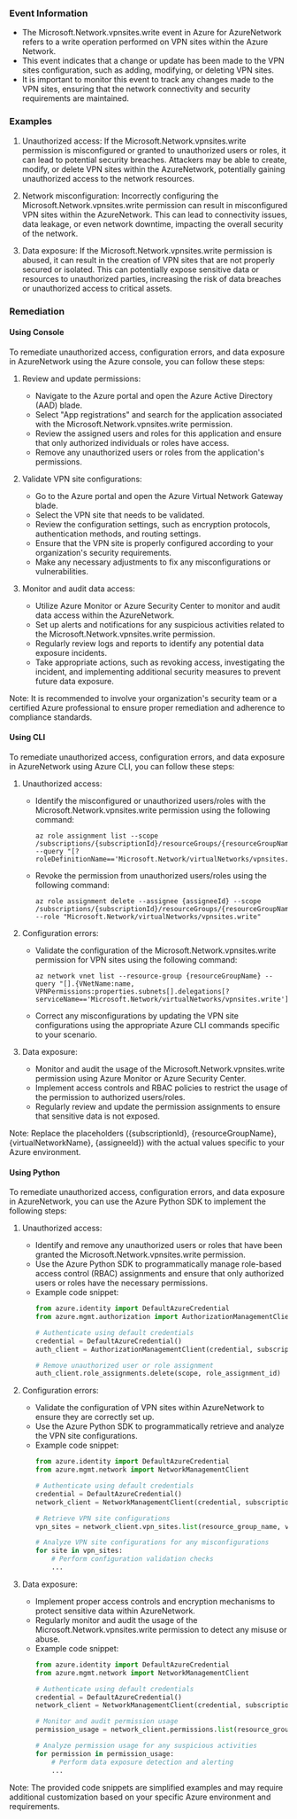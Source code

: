 
### Event Information

- The Microsoft.Network.vpnsites.write event in Azure for AzureNetwork refers to a write operation performed on VPN sites within the Azure Network.
- This event indicates that a change or update has been made to the VPN sites configuration, such as adding, modifying, or deleting VPN sites.
- It is important to monitor this event to track any changes made to the VPN sites, ensuring that the network connectivity and security requirements are maintained.


### Examples

1. Unauthorized access: If the Microsoft.Network.vpnsites.write permission is misconfigured or granted to unauthorized users or roles, it can lead to potential security breaches. Attackers may be able to create, modify, or delete VPN sites within the AzureNetwork, potentially gaining unauthorized access to the network resources.

2. Network misconfiguration: Incorrectly configuring the Microsoft.Network.vpnsites.write permission can result in misconfigured VPN sites within the AzureNetwork. This can lead to connectivity issues, data leakage, or even network downtime, impacting the overall security of the network.

3. Data exposure: If the Microsoft.Network.vpnsites.write permission is abused, it can result in the creation of VPN sites that are not properly secured or isolated. This can potentially expose sensitive data or resources to unauthorized parties, increasing the risk of data breaches or unauthorized access to critical assets.

### Remediation

#### Using Console

To remediate unauthorized access, configuration errors, and data exposure in AzureNetwork using the Azure console, you can follow these steps:

1. Review and update permissions:
   - Navigate to the Azure portal and open the Azure Active Directory (AAD) blade.
   - Select "App registrations" and search for the application associated with the Microsoft.Network.vpnsites.write permission.
   - Review the assigned users and roles for this application and ensure that only authorized individuals or roles have access.
   - Remove any unauthorized users or roles from the application's permissions.

2. Validate VPN site configurations:
   - Go to the Azure portal and open the Azure Virtual Network Gateway blade.
   - Select the VPN site that needs to be validated.
   - Review the configuration settings, such as encryption protocols, authentication methods, and routing settings.
   - Ensure that the VPN site is properly configured according to your organization's security requirements.
   - Make any necessary adjustments to fix any misconfigurations or vulnerabilities.

3. Monitor and audit data access:
   - Utilize Azure Monitor or Azure Security Center to monitor and audit data access within the AzureNetwork.
   - Set up alerts and notifications for any suspicious activities related to the Microsoft.Network.vpnsites.write permission.
   - Regularly review logs and reports to identify any potential data exposure incidents.
   - Take appropriate actions, such as revoking access, investigating the incident, and implementing additional security measures to prevent future data exposure.

Note: It is recommended to involve your organization's security team or a certified Azure professional to ensure proper remediation and adherence to compliance standards.

#### Using CLI

To remediate unauthorized access, configuration errors, and data exposure in AzureNetwork using Azure CLI, you can follow these steps:

1. Unauthorized access:
   - Identify the misconfigured or unauthorized users/roles with the Microsoft.Network.vpnsites.write permission using the following command:
     ```
     az role assignment list --scope /subscriptions/{subscriptionId}/resourceGroups/{resourceGroupName}/providers/Microsoft.Network/virtualNetworks/{virtualNetworkName} --query "[?roleDefinitionName=='Microsoft.Network/virtualNetworks/vpnsites.write']"
     ```
   - Revoke the permission from unauthorized users/roles using the following command:
     ```
     az role assignment delete --assignee {assigneeId} --scope /subscriptions/{subscriptionId}/resourceGroups/{resourceGroupName}/providers/Microsoft.Network/virtualNetworks/{virtualNetworkName} --role "Microsoft.Network/virtualNetworks/vpnsites.write"
     ```

2. Configuration errors:
   - Validate the configuration of the Microsoft.Network.vpnsites.write permission for VPN sites using the following command:
     ```
     az network vnet list --resource-group {resourceGroupName} --query "[].{VNetName:name, VPNPermissions:properties.subnets[].delegations[?serviceName=='Microsoft.Network/virtualNetworks/vpnsites.write']}"
     ```
   - Correct any misconfigurations by updating the VPN site configurations using the appropriate Azure CLI commands specific to your scenario.

3. Data exposure:
   - Monitor and audit the usage of the Microsoft.Network.vpnsites.write permission using Azure Monitor or Azure Security Center.
   - Implement access controls and RBAC policies to restrict the usage of the permission to authorized users/roles.
   - Regularly review and update the permission assignments to ensure that sensitive data is not exposed.

Note: Replace the placeholders ({subscriptionId}, {resourceGroupName}, {virtualNetworkName}, {assigneeId}) with the actual values specific to your Azure environment.

#### Using Python

To remediate unauthorized access, configuration errors, and data exposure in AzureNetwork, you can use the Azure Python SDK to implement the following steps:

1. Unauthorized access:
   - Identify and remove any unauthorized users or roles that have been granted the Microsoft.Network.vpnsites.write permission.
   - Use the Azure Python SDK to programmatically manage role-based access control (RBAC) assignments and ensure that only authorized users or roles have the necessary permissions.
   - Example code snippet:
     ```python
     from azure.identity import DefaultAzureCredential
     from azure.mgmt.authorization import AuthorizationManagementClient

     # Authenticate using default credentials
     credential = DefaultAzureCredential()
     auth_client = AuthorizationManagementClient(credential, subscription_id)

     # Remove unauthorized user or role assignment
     auth_client.role_assignments.delete(scope, role_assignment_id)
     ```

2. Configuration errors:
   - Validate the configuration of VPN sites within AzureNetwork to ensure they are correctly set up.
   - Use the Azure Python SDK to programmatically retrieve and analyze the VPN site configurations.
   - Example code snippet:
     ```python
     from azure.identity import DefaultAzureCredential
     from azure.mgmt.network import NetworkManagementClient

     # Authenticate using default credentials
     credential = DefaultAzureCredential()
     network_client = NetworkManagementClient(credential, subscription_id)

     # Retrieve VPN site configurations
     vpn_sites = network_client.vpn_sites.list(resource_group_name, virtual_network_name)

     # Analyze VPN site configurations for any misconfigurations
     for site in vpn_sites:
         # Perform configuration validation checks
         ...
     ```

3. Data exposure:
   - Implement proper access controls and encryption mechanisms to protect sensitive data within AzureNetwork.
   - Regularly monitor and audit the usage of the Microsoft.Network.vpnsites.write permission to detect any misuse or abuse.
   - Example code snippet:
     ```python
     from azure.identity import DefaultAzureCredential
     from azure.mgmt.network import NetworkManagementClient

     # Authenticate using default credentials
     credential = DefaultAzureCredential()
     network_client = NetworkManagementClient(credential, subscription_id)

     # Monitor and audit permission usage
     permission_usage = network_client.permissions.list(resource_group_name, virtual_network_name)

     # Analyze permission usage for any suspicious activities
     for permission in permission_usage:
         # Perform data exposure detection and alerting
         ...
     ```

Note: The provided code snippets are simplified examples and may require additional customization based on your specific Azure environment and requirements.

